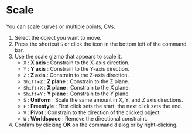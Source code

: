 
# Scale

You can scale curves or multiple points, CVs.

<KinouGaiyou shortcut="`S`" command="Scale" button="Bottom left of the command bar" />

1. Select the object you want to move.
2. Press the shortcut `S` or click the icon in the bottom left of the command bar.
3. Use the scale gizmo that appears to scale it.
   - `X` : **X axis** : Constrain to the X-axis direction.
   - `Y` : **Y axis** : Constrain to the Y-axis direction.
   - `Z` : **Z axis** : Constrain to the Z-axis direction.
   - `Shift`+`Z` : **Z plane** : Constrain to the Z plane.
   - `Shift`+`X` : **X plane** : Constrain to the X plane.
   - `Shift`+`Y` : **Y plane** : Constrain to the Y plane.
   - `S` : **Uniform** : Scale the same amount in X, Y, and Z axis directions.
   - `F` : **Freestyle** : First click sets the start, the next click sets the end.
   - `V` : **Pivot** : Constrain to the direction of the clicked object.
   - `W` : **Worldspace** : Remove the directional constraint.
4. Confirm by clicking **OK** on the command dialog or by right-clicking.

